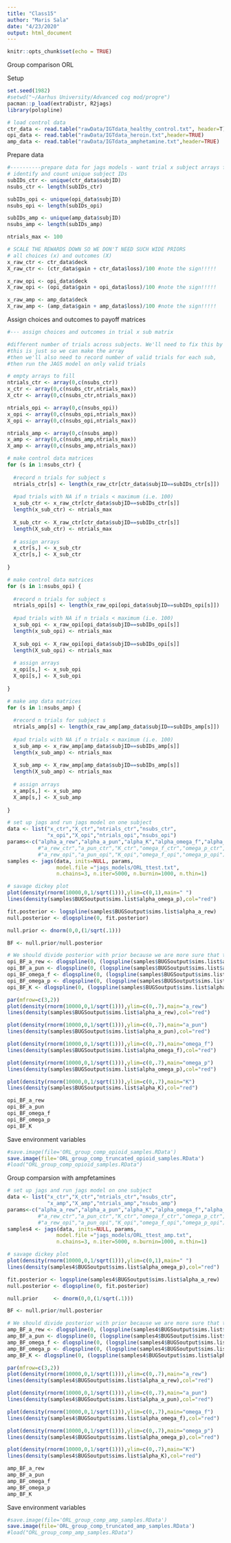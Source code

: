 ```yaml
---
title: "Class15"
author: "Maris Sala"
date: "4/23/2020"
output: html_document
---
```


```r
knitr::opts_chunk$set(echo = TRUE)
```

Group comparison ORL

Setup
```r
set.seed(1982)
#setwd("~/Aarhus University/Advanced cog mod/progre")
pacman::p_load(extraDistr, R2jags)
library(polspline)

# load control data
ctr_data <- read.table("rawData/IGTdata_healthy_control.txt", header=T)
opi_data <- read.table("rawData/IGTdata_heroin.txt",header=TRUE)
amp_data <- read.table("rawData/IGTdata_amphetamine.txt",header=TRUE)
```

Prepare data
```r
#----------prepare data for jags models - want trial x subject arrays for choice, gain, and loss ----
# identify and count unique subject IDs
subIDs_ctr <- unique(ctr_data$subjID)
nsubs_ctr <- length(subIDs_ctr)

subIDs_opi <- unique(opi_data$subjID)
nsubs_opi <- length(subIDs_opi)

subIDs_amp <- unique(amp_data$subjID)
nsubs_amp <- length(subIDs_amp)

ntrials_max <- 100

# SCALE THE REWARDS DOWN SO WE DON'T NEED SUCH WIDE PRIORS
# all choices (x) and outcomes (X)
x_raw_ctr <- ctr_data$deck
X_raw_ctr <- (ctr_data$gain + ctr_data$loss)/100 #note the sign!!!!!

x_raw_opi <- opi_data$deck
X_raw_opi <- (opi_data$gain + opi_data$loss)/100 #note the sign!!!!!

x_raw_amp <- amp_data$deck
X_raw_amp <- (amp_data$gain + amp_data$loss)/100 #note the sign!!!!!
```

Assign choices and outcomes to payoff matrices

```r
#--- assign choices and outcomes in trial x sub matrix

#different number of trials across subjects. We'll need to fix this by padding arrays of < 100
#this is just so we can make the array
#then we'll also need to record number of valid trials for each sub, 
#then run the JAGS model on only valid trials

# empty arrays to fill
ntrials_ctr <- array(0,c(nsubs_ctr))
x_ctr <- array(0,c(nsubs_ctr,ntrials_max))
X_ctr <- array(0,c(nsubs_ctr,ntrials_max))

ntrials_opi <- array(0,c(nsubs_opi))
x_opi <- array(0,c(nsubs_opi,ntrials_max))
X_opi <- array(0,c(nsubs_opi,ntrials_max))

ntrials_amp <- array(0,c(nsubs_amp))
x_amp <- array(0,c(nsubs_amp,ntrials_max))
X_amp <- array(0,c(nsubs_amp,ntrials_max))

# make control data matrices
for (s in 1:nsubs_ctr) {
  
  #record n trials for subject s
  ntrials_ctr[s] <- length(x_raw_ctr[ctr_data$subjID==subIDs_ctr[s]])
  
  #pad trials with NA if n trials < maximum (i.e. 100)
  x_sub_ctr <- x_raw_ctr[ctr_data$subjID==subIDs_ctr[s]] 
  length(x_sub_ctr) <- ntrials_max
  
  X_sub_ctr <- X_raw_ctr[ctr_data$subjID==subIDs_ctr[s]] 
  length(X_sub_ctr) <- ntrials_max
  
  # assign arrays
  x_ctr[s,] <- x_sub_ctr
  X_ctr[s,] <- X_sub_ctr
  
}

# make control data matrices
for (s in 1:nsubs_opi) {
  
  #record n trials for subject s
  ntrials_opi[s] <- length(x_raw_opi[opi_data$subjID==subIDs_opi[s]])
  
  #pad trials with NA if n trials < maximum (i.e. 100)
  x_sub_opi <- x_raw_opi[opi_data$subjID==subIDs_opi[s]] 
  length(x_sub_opi) <- ntrials_max
  
  X_sub_opi <- X_raw_opi[opi_data$subjID==subIDs_opi[s]] 
  length(X_sub_opi) <- ntrials_max
  
  # assign arrays
  x_opi[s,] <- x_sub_opi
  X_opi[s,] <- X_sub_opi
  
}

# make amp data matrices
for (s in 1:nsubs_amp) {
  
  #record n trials for subject s
  ntrials_amp[s] <- length(x_raw_amp[amp_data$subjID==subIDs_amp[s]])
  
  #pad trials with NA if n trials < maximum (i.e. 100)
  x_sub_amp <- x_raw_amp[amp_data$subjID==subIDs_amp[s]] 
  length(x_sub_amp) <- ntrials_max
  
  X_sub_amp <- X_raw_amp[amp_data$subjID==subIDs_amp[s]] 
  length(X_sub_amp) <- ntrials_max
  
  # assign arrays
  x_amp[s,] <- x_sub_amp
  X_amp[s,] <- X_sub_amp
  
}
```

```r
# set up jags and run jags model on one subject
data <- list("x_ctr","X_ctr","ntrials_ctr","nsubs_ctr",
             "x_opi","X_opi","ntrials_opi","nsubs_opi") 
params<-c("alpha_a_rew","alpha_a_pun","alpha_K","alpha_omega_f","alpha_omega_p")#,
          #"a_rew_ctr","a_pun_ctr","K_ctr","omega_f_ctr","omega_p_ctr",
          #"a_rew_opi","a_pun_opi","K_opi","omega_f_opi","omega_p_opi")
samples <- jags(data, inits=NULL, params,
                model.file ="jags_models/ORL_ttest.txt",
                n.chains=3, n.iter=5000, n.burnin=1000, n.thin=1)

```

```r
# savage dickey plot
plot(density(rnorm(10000,0,1/sqrt(1))),ylim=c(0,1),main=" ")
lines(density(samples$BUGSoutput$sims.list$alpha_omega_p),col="red")

fit.posterior <- logspline(samples$BUGSoutput$sims.list$alpha_a_rew)
null.posterior <- dlogspline(0, fit.posterior)

null.prior <- dnorm(0,0,(1/sqrt(.1)))                   

BF <- null.prior/null.posterior

# We should divide posterior with prior because we are more sure that there is no difference between the groups (based on the plots below)
opi_BF_a_rew <- dlogspline(0, (logspline(samples$BUGSoutput$sims.list$alpha_a_rew))) / dnorm(0,0,(1/sqrt(1)))
opi_BF_a_pun <- dlogspline(0, (logspline(samples$BUGSoutput$sims.list$alpha_a_pun))) / dnorm(0,0,(1/sqrt(1)))
opi_BF_omega_f <- dlogspline(0, (logspline(samples$BUGSoutput$sims.list$alpha_omega_f))) / dnorm(0,0,(1/sqrt(1)))
opi_BF_omega_p <- dlogspline(0, (logspline(samples$BUGSoutput$sims.list$alpha_omega_p))) / dnorm(0,0,(1/sqrt(1)))
opi_BF_K <- dlogspline(0, (logspline(samples$BUGSoutput$sims.list$alpha_K))) / dnorm(0,0,(1/sqrt(1)))

par(mfrow=c(3,2))
plot(density(rnorm(10000,0,1/sqrt(1))),ylim=c(0,.7),main="a_rew")
lines(density(samples$BUGSoutput$sims.list$alpha_a_rew),col="red")

plot(density(rnorm(10000,0,1/sqrt(1))),ylim=c(0,.7),main="a_pun")
lines(density(samples$BUGSoutput$sims.list$alpha_a_pun),col="red")

plot(density(rnorm(10000,0,1/sqrt(1))),ylim=c(0,.7),main="omega_f")
lines(density(samples$BUGSoutput$sims.list$alpha_omega_f),col="red")

plot(density(rnorm(10000,0,1/sqrt(1))),ylim=c(0,.7),main="omega_p")
lines(density(samples$BUGSoutput$sims.list$alpha_omega_p),col="red")

plot(density(rnorm(10000,0,1/sqrt(1))),ylim=c(0,.7),main="K")
lines(density(samples$BUGSoutput$sims.list$alpha_K),col="red")

opi_BF_a_rew
opi_BF_a_pun
opi_BF_omega_f
opi_BF_omega_p
opi_BF_K

```

Save environment variables
```r
#save.image(file='ORL_group_comp_opioid_samples.RData')
save.image(file='ORL_group_comp_truncated_opioid_samples.RData')
#load("ORL_group_comp_opioid_samples.RData")
```

Group comparsion with ampfetamines
```r
# set up jags and run jags model on one subject
data <- list("x_ctr","X_ctr","ntrials_ctr","nsubs_ctr",
             "x_amp","X_amp","ntrials_amp","nsubs_amp") 
params<-c("alpha_a_rew","alpha_a_pun","alpha_K","alpha_omega_f","alpha_omega_p")#,
          #"a_rew_ctr","a_pun_ctr","K_ctr","omega_f_ctr","omega_p_ctr",
          #"a_rew_opi","a_pun_opi","K_opi","omega_f_opi","omega_p_opi")
samples4 <- jags(data, inits=NULL, params,
                model.file ="jags_models/ORL_ttest_amp.txt",
                n.chains=3, n.iter=5000, n.burnin=1000, n.thin=1)
```

 
```r
# savage dickey plot
plot(density(rnorm(10000,0,1/sqrt(1))),ylim=c(0,1),main=" ")
lines(density(samples4$BUGSoutput$sims.list$alpha_omega_p),col="red")

fit.posterior <- logspline(samples4$BUGSoutput$sims.list$alpha_a_rew)
null.posterior <- dlogspline(0, fit.posterior)

null.prior     <- dnorm(0,0,(1/sqrt(.1)))                   

BF <- null.prior/null.posterior

# We should divide posterior with prior because we are more sure that there is no difference between the groups (based on the plots below)
amp_BF_a_rew <- dlogspline(0, (logspline(samples4$BUGSoutput$sims.list$alpha_a_rew))) / dnorm(0,0,(1/sqrt(1)))
amp_BF_a_pun <- dlogspline(0, (logspline(samples4$BUGSoutput$sims.list$alpha_a_pun))) / dnorm(0,0,(1/sqrt(1)))
amp_BF_omega_f <- dlogspline(0, (logspline(samples4$BUGSoutput$sims.list$alpha_omega_f))) / dnorm(0,0,(1/sqrt(1)))
amp_BF_omega_p <- dlogspline(0, (logspline(samples4$BUGSoutput$sims.list$alpha_omega_p))) / dnorm(0,0,(1/sqrt(1)))
amp_BF_K <- dlogspline(0, (logspline(samples4$BUGSoutput$sims.list$alpha_K))) / dnorm(0,0,(1/sqrt(1)))

par(mfrow=c(3,2))
plot(density(rnorm(10000,0,1/sqrt(1))),ylim=c(0,.7),main="a_rew")
lines(density(samples4$BUGSoutput$sims.list$alpha_a_rew),col="red")

plot(density(rnorm(10000,0,1/sqrt(1))),ylim=c(0,.7),main="a_pun")
lines(density(samples4$BUGSoutput$sims.list$alpha_a_pun),col="red")

plot(density(rnorm(10000,0,1/sqrt(1))),ylim=c(0,.7),main="omega_f")
lines(density(samples4$BUGSoutput$sims.list$alpha_omega_f),col="red")

plot(density(rnorm(10000,0,1/sqrt(1))),ylim=c(0,.7),main="omega_p")
lines(density(samples4$BUGSoutput$sims.list$alpha_omega_p),col="red")

plot(density(rnorm(10000,0,1/sqrt(1))),ylim=c(0,.7),main="K")
lines(density(samples4$BUGSoutput$sims.list$alpha_K),col="red")

amp_BF_a_rew
amp_BF_a_pun
amp_BF_omega_f
amp_BF_omega_p
amp_BF_K

```

Save environment variables
```r
#save.image(file='ORL_group_comp_amp_samples.RData')
save.image(file='ORL_group_comp_truncated_amp_samples.RData')
#load("ORL_group_comp_amp_samples.RData")
```
